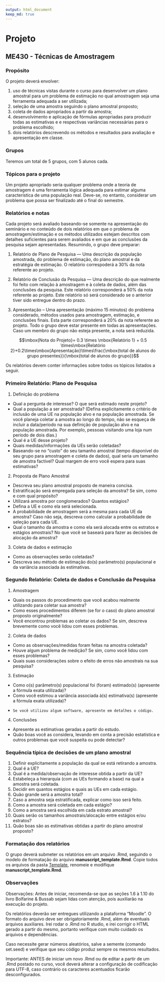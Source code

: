 ```yaml
---
output: html_document
keep_md: true
---
```


# Projeto

## ME430 - Técnicas de Amostragem

### Propósito

O projeto deverá envolver:

1. uso de técnicas vistas durante o curso para desenvolver um plano amostral para um problema de estimação no qual amostragem seja uma ferramenta adequada a ser utilizada;
2. seleção de uma amostra seguindo o plano amostral proposto;
3. coleta de dados apropriados a partir da amostra;
4. desenvolvimento e aplicação de fórmulas apropriadas para produzir todas as estimativas e e respectivas variâncias necessárias para o problema escolhido;
5. dois relatórios descrevendo os métodos e resultados para avaliação e apresentação em classe. 


### Grupos

Teremos um total de 5 grupos, com 5 alunos cada.


### Tópicos para o projeto

  Um projeto apropriado seria qualquer problema onde a teoria de amostragem é uma ferramenta lógica adequada para estimar alguma característica de uma população real. Deve-se, no entanto, considerar um problema que possa ser finalizado até o final do semestre. 

### Relatórios e notas

  Cada projeto será avaliado baseando-se somente na apresentação do seminário e no conteúdo de dois relatórios em que o problema de amostragem/estimação e os métodos utilizados estejam descritos com detalhes suficientes para serem avaliados e em que as conclusões da pesquisa sejam apresentadas.  Resumindo, o grupo deve preparar:
  
1. Relatório de Plano de Pesquisa --- Uma descrição da população amostrada, do problema de estimação, do plano amostral e da estratégia de estimação. O relatório correspoderá a 30% da nota referente ao projeto. 
2. Relatório de Conclusão da Pesquisa --- Uma descrição do que realmente foi feito com relação à amostragem e à coleta de dados, além das conclusões da pesquisa. Este relatório corresponderá a 50% da nota referente ao projeto. Este relatório só será considerado se o anterior tiver sido entregue dentro do prazo.

3. Apresentação – Uma apresentação (máximo 15 minutos) do problema considerado, métodos usados para amostragem, estimação, e conclusões finais. Esta parte corresponderá a 20% da nota referente ao projeto. Todo o grupo deve estar presente em todas as apresentações. Caso um membro do grupo não esteja presente, a nota será reduzida.

$$\mbox{Nota do Projeto}= 0.3 \times \mbox{Relatório 1} + 0.5 \times\mbox{Relatório 2}+0.2\times\mbox{Apresentação}\times\frac{\mbox{total de alunos do grupo presentes}}{\mbox{total de alunos do grupo}}$$

Os relatórios devem conter informações sobre todos os tópicos listados a seguir.

### Primeiro Relatório: Plano de Pesquisa

1.   Definição do problema
*	Qual a pergunta de interesse? O que será estimado neste projeto?
*	Qual a população a ser amostrada?  (Defina explicitamente o critério de inclusão de uma UE na população alvo e na população amostrada. Se você planeja coletar a amostra ao longo do tempo, não se esqueça de incluir a data/período na sua definição de população alvo e na população amostrada.  Por exemplo, pessoas visitando uma loja num período de dois dias.) 
*	Qual é a UE desse projeto? 
*	Quais medidas/informações da UEs serão coletadas? 
*	Baseando-se no “custo” do seu tamanho amostral (tempo disponível do seu grupo para amostragem e coleta de dados), qual seria um tamanho de amostra factível? Qual margem de erro você espera para suas estimativas? 

2.	Proposta de Plano Amostral
*	Descreva seu plano amostral proposto de maneira concisa. 
*	Estratificação será empregada para seleção da amostra? Se sim, como e com qual propósito?
*	Utilizará amostra por conglomerados?  Quantos estágios?
*	Defina a UE e como ela será selecionada.
*	A probabilidade de amostragem será a mesma para cada UE da amostra? Caso não seja, descreva como calcular a probabilidade de seleção para cada UE. 
*	Qual o tamanho da amostra e como ela será alocada entre os estratos e estágios amostrais? No que você se baseará para fazer as decisões de alocação da amostra?


3.	Coleta de dados e estimação
*	Como as observações serão coletadas? 
*	Descreva seu método de estimação do(s) parâmetro(s) populacional e da variância associada às estimativas.

### Segundo Relatório: Coleta de dados e Conclusão da Pesquisa


1.  Amostragem 
*	Quais os passos do procedimento que você acabou realmente utilizando para coletar sua amostra?
*	Como esses procedimentos diferem (se for o caso) do plano amostral proposto originalmente?
*	Você encontrou problemas ao coletar os dados?  Se sim, descreva brevemente como você lidou com esses problemas.

2.	Coleta de dados
*	Como as observações/medidas foram feitas na amostra coletada?
*	Houve algum problema de medição? Se sim, como você lidou com esses problemas?
*	Quais suas considerações sobre o efeito de erros não amostrais na sua pesquisa?

3.	Estimação
*	Como o(s) parâmetro(s) populacional foi (foram) estimado(s) (apresente a fórmula exata utilizada)?
*	Como você estimou a variância associada à(s) estimativa(s) (apresente a fórmula exata utilizada)?
*     Se você utilizou algum software, apresente em detalhes o código.


4.	Conclusões
*	Apresente as estimativas geradas a partir do estudo.
*	Quão boas você as considera, levando em conta a precisão estatística e outros problemas que você suspeita ou pode detectar?


### Sequência típica de decisões de um plano amostral

1. Definir explicitamente a população da qual se está retirando a amostra. 
2. Qual é a UE? 
3. Qual é a medida/observação de interesse obtida a partir da UE?
4. Estabeleça a hierarquia (com as UEs formando a base) na qual a amostra será coletada. 
5. Decidir em quantos estágios e quais as UEs em cada estágio.
6. Quão grande será a amostra total?
7. Caso a amostra seja estratificada, explicar como isso será feito.
8. Como a amostra será coletada em cada estágio?
9. Como a amostra será escolhida em cada estrato amostral?
10. Quais serão os tamanhos amostrais/alocação entre estágios e/ou estratos?
11. Quão boas são as estimativas obtidas a partir do plano amostral proposto?

### Formatação dos relatórios

O grupo deverá submeter os relatórios em um arquivo .Rmd, seguindo o modelo de formatação do arquivo **manuscript_template.Rmd**. Copie todos os arquivos da pasta [Template](./Template), renomeie e modifique **manuscript_template.Rmd**.

### Observações


Observações: Antes de iniciar, recomenda-se que as seções 1.6 à 1.10 do livro Bolfarine & Bussab sejam lidas com atenção, pois  auxiliarão na execução do projeto.

Os relatórios deverão ser entregues utilizando a plataforma “Moodle”. O formato do arquivo deve ser obrigatoriamente .Rmd, além de eventuais arquivos auxiliares. Irei rodar o .Rmd no R studio, e irei corrigir o HTML gerado a partir do mesmo, portanto verifique com muito cuidado os arquivos e dependências.

Caso necessite gerar números aleatórios, salve a semente (comando set.seed) e verifique que seu código produz sempre os mesmos resultados.

Importante: ANTES de iniciar um novo .Rmd ou de editar a partir de um .Rmd postado no curso, você deverá alterar a configuração de codificação para UTF-8, caso contrário os caracteres acentuados ficarão desconfigurados.


